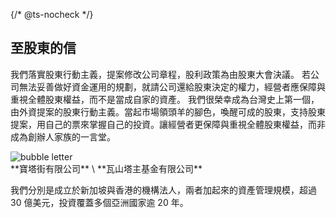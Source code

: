 {/* @ts-nocheck */}

<Section className="bg-[url(/images/bg_paper.jpg)] bg-cover bg-center">

## 至股東的信

<Letter>

我們落實股東行動主義，提案修改公司章程，股利政策為由股東大會決議。
若公司無法妥善做好資金運用的規劃，就請公司還給股東決定的權力，經營者應保障與重視全體股東權益，而不是當成自家的資產。
我們很榮幸成為台灣史上第一個，由外資提案的股東行動主義。當起市場領頭羊的腳色，喚醒可成的股東，支持股東提案，用自己的票來掌握自己的投資。讓經營者更保障與重視全體股東權益，而非成為創辦人家族的一言堂。

<div className="relative flex justify-center mt-4">
  <div className="absolute bg-brand-yellow w-1/2 h-1/2 top-1/4 -z-0" />
  <Image
    src="/images/bubble_letter.png"
    className="w-2/3 sm:w-1/2 z-0"
    width={600}
    height={150}
    alt="bubble letter"
  />
</div>

</Letter>

<FiWikiSection>
  **寶塔街有限公司** \
  **瓦山塔主基金有限公司**

我們分別是成立於新加坡與香港的機構法人，兩者加起來的資產管理規模，超過 30 億美元，投資覆蓋多個亞洲國家逾 20 年。

</FiWikiSection>

</Section>
